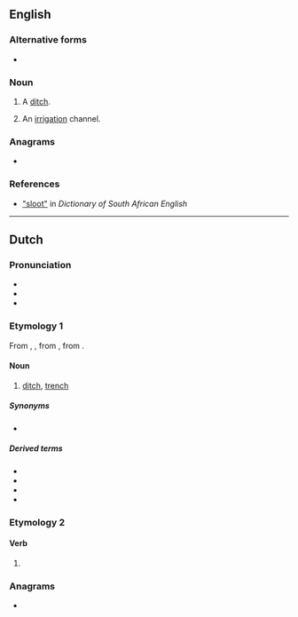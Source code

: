==English==

===Alternative forms===
* {{l|en|sluit}}

===Noun===
{{en-noun}}

# {{lb|en|South Africa}} A [[ditch]].
# {{lb|en|South Africa|archaic}} An [[irrigation]] channel.

===Anagrams===
* {{anagrams|en|a=loost|loots|lotos|sotol|stool|tools|tosol}}

===References===
* [https://dsae.co.za/entry/sloot/e06622 "sloot"] in ''Dictionary of South African English''

----

==Dutch==
{{wikipedia|lang=nl}}

===Pronunciation===
* {{IPA|nl|/sloːt/}}
* {{audio|nl|Nl-sloot.ogg|Audio}}
* {{rhymes|nl|oːt}}

===Etymology 1===
From {{inh|nl|dum|slote}}, {{m|dum|sloot}}, from {{inh|nl|odt|*slōt}}, from {{inh|nl|gem-pro|*slautaz}}.

====Noun====
{{nl-noun|f|-en|slootje}}

# [[ditch]], [[trench]]

=====Synonyms=====
* {{l|nl|greppel}}

=====Derived terms=====
* {{l|nl|slootwater}}
* {{l|nl|in zeven sloten tegelijk lopen}}
* {{l|nl|geen oude koeien uit de sloot halen}}
* {{l|nl|met de hakken over de sloot}}

===Etymology 2===
{{nonlemma}}

====Verb====
{{head|nl|verb form}}

# {{nl-verb form of|n=sg|t=past|m=ind|sluiten}}

===Anagrams===
* {{l|nl|loost}}